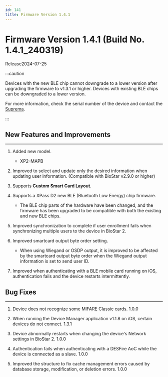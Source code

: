```yaml
---
id: 141
title: Firmware Version 1.4.1
---
```


# Firmware Version 1.4.1 (Build No. 1.4.1_240319)

Release<Separator/>2024-07-25

:::caution

Devices with the new BLE chip cannot downgrade to a lower version after upgrading the firmware to v1.3.1 or higher. Devices with existing BLE chips can be downgraded to a lower version.

For more information, check the serial number of the device and contact the [Suprema](https://supremainc.com).

:::

## New Features and Improvements

---

1. Added new model.

    - XP2-MAPB

1. Improved to select and update only the desired information when updating user information. (Compatible with BioStar v2.9.0 or higher)

1. Supports **Custom Smart Card Layout**.

1. Supports a XPass D2 new BLE (Bluetooth Low Energy) chip firmware.

    - The BLE chip parts of the hardware have been changed, and the firmware has been upgraded to be compatible with both the existing and new BLE chips.

1. Improved synchronization to complete if user enrollment fails when synchronizing multiple users to the device in BioStar 2.

1. Improved smartcard output byte order setting.

    - When using Wiegand or OSDP output, it is improved to be affected by the smartcard output byte order when the Wiegand output information is set to send user ID.

1. Improved when authenticating with a BLE mobile card running on iOS, authentication fails and the device restarts intermittently.

## Bug Fixes

---

<BugLists>

1. Device does not recognize some MIFARE Classic cards. <Badge>1.0.0</Badge>

1. When running the Device Manager application v1.1.8 on iOS, certain devices do not connect. <Badge>1.3.1</Badge>

1. Device abnormally restarts when changing the device's Network settings in BioStar 2. <Badge>1.0.0</Badge>

1. Authentication fails when authenticating with a DESFire AoC while the device is connected as a slave. <Badge>1.0.0</Badge>

1. Improved the structure to fix cache management errors caused by database storage, modification, or deletion errors. <Badge>1.0.0</Badge>

</BugLists>